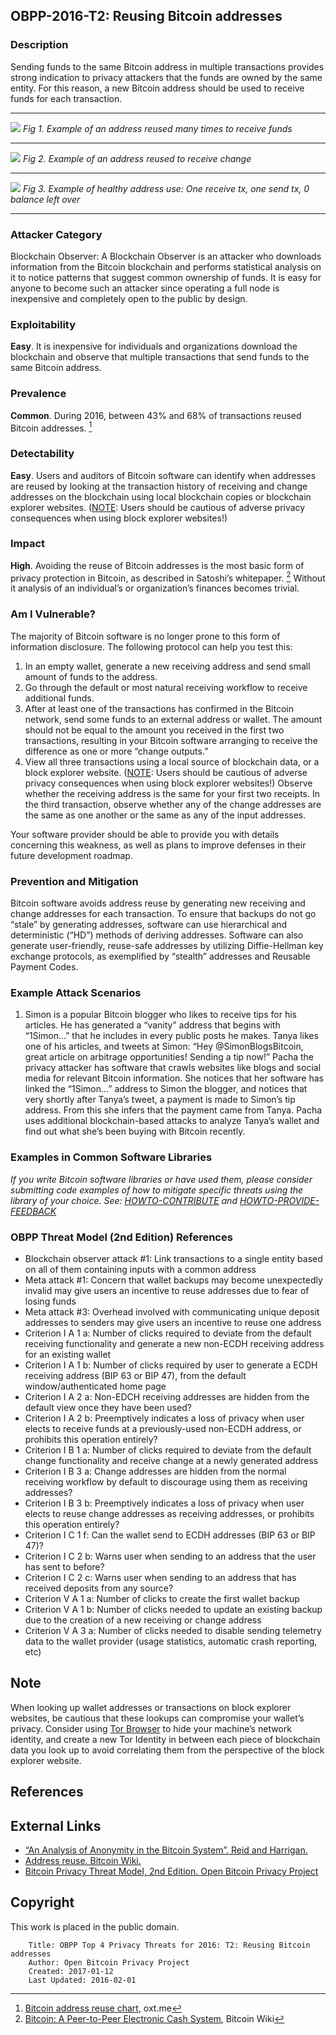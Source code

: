 == OBPP-2016-T2: Reusing Bitcoin addresses ==

=== Description ===

Sending funds to the same Bitcoin address in multiple transactions provides strong indication to privacy attackers that the funds are owned by the same entity. For this reason, a new Bitcoin address should be used to receive funds for each transaction.

----
<img src="../images/addressreuse1.png"/>
''Fig 1. Example of an address reused many times to receive funds''
----
<img src="../images/addressreuse2.png"/>
''Fig 2. Example of an address reused to receive change''
----
<img src="../images/addressreuse3.png"/>
''Fig 3. Example of healthy address use: One receive tx, one send tx, 0 balance left over''
----

=== Attacker Category ===

Blockchain Observer: A Blockchain Observer is an attacker who downloads information from the Bitcoin blockchain and performs statistical analysis on it to notice patterns that suggest common ownership of funds. It is easy for anyone to become such an attacker since operating a full node is inexpensive and completely open to the public by design.

=== Exploitability ===

'''Easy'''. It is inexpensive for individuals and organizations download the blockchain and observe that multiple transactions that send funds to the same Bitcoin address.

=== Prevalence ===

'''Common'''. During 2016, between 43% and 68% of transactions reused Bitcoin addresses. <ref>[https://oxt.me/charts Bitcoin address reuse chart], oxt.me</ref>

=== Detectability ===

'''Easy'''. Users and auditors of Bitcoin software can identify when addresses are reused by looking at the transaction history of receiving and change addresses on the blockchain using local blockchain copies or blockchain explorer websites. ([[#Note|NOTE]]: Users should be cautious of adverse privacy consequences when using block explorer websites!)

=== Impact ===

'''High'''. Avoiding the reuse of Bitcoin addresses is the most basic form of privacy protection in Bitcoin, as described in Satoshi’s whitepaper. <ref>[https://en.bitcoin.it/wiki/Bitcoin_whitepaper Bitcoin: A Peer-to-Peer Electronic Cash System], Bitcoin Wiki</ref> Without it analysis of an individual’s or organization’s finances becomes trivial.

=== Am I Vulnerable? ===

The majority of Bitcoin software is no longer prone to this form of information disclosure. The following protocol can help you test this:

# In an empty wallet, generate a new receiving address and send small amount of funds to the address.
# Go through the default or most natural receiving workflow to receive additional funds.
# After at least one of the transactions has confirmed in the Bitcoin network, send some funds to an external address or wallet. The amount should not be equal to the amount you received in the first two transactions, resulting in your Bitcoin software arranging to receive the difference as one or more “change outputs.”
# View all three transactions using a local source of blockchain data, or a block explorer website. ([[#Note|NOTE]]: Users should be cautious of adverse privacy consequences when using block explorer websites!) Observe whether the receiving address is the same for your first two receipts. In the third transaction, observe whether any of the change addresses are the same as one another or the same as any of the input addresses.

Your software provider should be able to provide you with details concerning this weakness, as well as plans to improve defenses in their future development roadmap.

=== Prevention and Mitigation ===

Bitcoin software avoids address reuse by generating new receiving and change addresses for each transaction. To ensure that backups do not go “stale” by generating addresses, software can use hierarchical and deterministic (“HD”) methods of deriving addresses. Software can also generate user-friendly, reuse-safe addresses by utilizing Diffie-Hellman key exchange protocols, as exemplified by “stealth” addresses and Reusable Payment Codes.

=== Example Attack Scenarios ===

# Simon is a popular Bitcoin blogger who likes to receive tips for his articles. He has generated a “vanity” address that begins with “1Simon...” that he includes in every public posts he makes. Tanya likes one of his articles, and tweets at Simon: “Hey @SimonBlogsBitcoin, great article on arbitrage opportunities! Sending a tip now!” Pacha the privacy attacker has software that crawls websites like blogs and social media for relevant Bitcoin information. She notices that her software has linked the “1Simon...” address to Simon the blogger, and notices that very shortly after Tanya’s tweet, a payment is made to Simon’s tip address. From this she infers that the payment came from Tanya. Pacha uses additional blockchain-based attacks to analyze Tanya’s wallet and find out what she’s been buying with Bitcoin recently.

=== Examples in Common Software Libraries ===

''If you write Bitcoin software libraries or have used them, please consider submitting code examples of how to mitigate specific threats using the library of your choice. See: [https://github.com/OpenBitcoinPrivacyProject/top-threats/master/HOWTO-CONTRIBUTE.md HOWTO-CONTRIBUTE] and [https://github.com/OpenBitcoinPrivacyProject/top-threats/master/HOWTO-PROVIDE-FEEDBACK.md HOWTO-PROVIDE-FEEDBACK]''

=== OBPP Threat Model (2nd Edition) References ===

* Blockchain observer attack #1: Link transactions to a single entity based on all of them containing inputs with a common address
* Meta attack #1: Concern that wallet backups may become unexpectedly invalid may give users an incentive to reuse addresses due to fear of losing funds
* Meta attack #3: Overhead involved with communicating unique deposit addresses to senders may give users an incentive to reuse one address
* Criterion I A 1 a: Number of clicks required to deviate from the default receiving functionality and generate a new non-ECDH receiving address for an existing wallet
* Criterion I A 1 b: Number of clicks required by user to generate a ECDH receiving address (BIP 63 or BIP 47), from the default window/authenticated home page
* Criterion I A 2 a: Non-EDCH receiving addresses are hidden from the default view once they have been used?
* Criterion I A 2 b: Preemptively indicates a loss of privacy when user elects to receive funds at a previously-used non-ECDH address, or prohibits this operation entirely?
* Criterion I B 1 a: Number of clicks required to deviate from the default change functionality and receive change at a newly generated address
* Criterion I B 3 a: Change addresses are hidden from the normal receiving workflow by default to discourage using them as receiving addresses?
* Criterion I B 3 b: Preemptively indicates a loss of privacy when user elects to reuse change addresses as receiving addresses, or prohibits this operation entirely?
* Criterion I C 1 f: Can the wallet send to ECDH addresses (BIP 63 or BIP 47)?
* Criterion I C 2 b: Warns user when sending to an address that the user has sent to before?
* Criterion I C 2 c: Warns user when sending to an address that has received deposits from any source?
* Criterion V A 1 a: Number of clicks to create the first wallet backup
* Criterion V A 1 b: Number of clicks needed to update an existing backup due to the creation of a new receiving or change address
* Criterion V A 3 a: Number of clicks needed to disable sending telemetry data to the wallet provider (usage statistics, automatic crash reporting, etc)

== Note ==

When looking up wallet addresses or transactions on block explorer websites, be cautious that these lookups can compromise your wallet’s privacy. Consider using [https://www.torproject.org/projects/torbrowser.html Tor Browser] to hide your machine’s network identity, and create a new Tor Identity in between each piece of blockchain data you look up to avoid correlating them from the perspective of the block explorer website.

== References ==

<references />

== External Links ==

* [https://arxiv.org/pdf/1107.4524v2.pdf “An Analysis of Anonymity in the Bitcoin System”. Reid and Harrigan.]
* [https://en.bitcoin.it/wiki/Address_reuse Address reuse. Bitcoin Wiki.]
* [https://github.com/OpenBitcoinPrivacyProject/wallet-ratings/blob/master/report-02/ Bitcoin Privacy Threat Model, 2nd Edition. Open Bitcoin Privacy Project]

== Copyright ==

This work is placed in the public domain.

<pre>
    Title: OBPP Top 4 Privacy Threats for 2016: T2: Reusing Bitcoin addresses
    Author: Open Bitcoin Privacy Project
    Created: 2017-01-12
    Last Updated: 2016-02-01
</pre>
